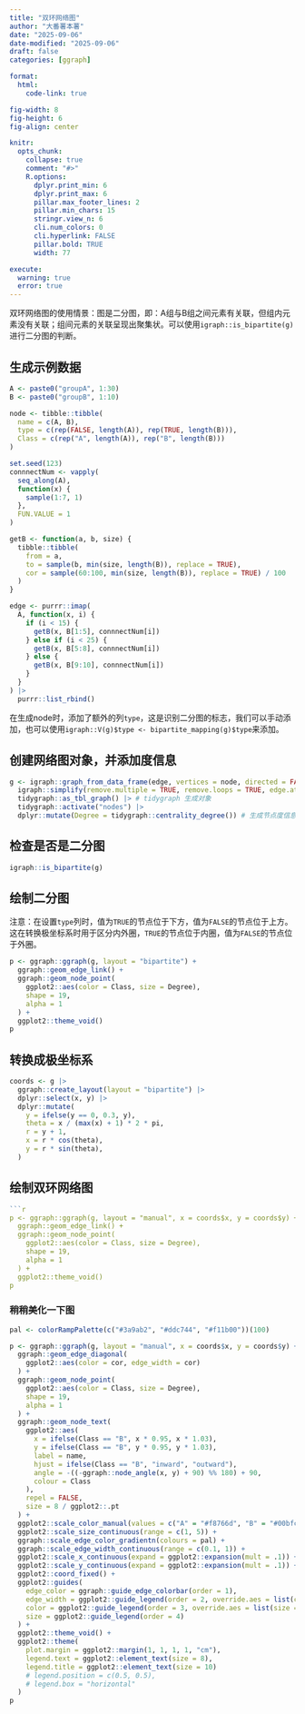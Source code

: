 ```yaml
---
title: "双环网络图"
author: "大番薯本薯"
date: "2025-09-06"
date-modified: "2025-09-06"
draft: false
categories: [ggraph]

format:
  html:
    code-link: true

fig-width: 8
fig-height: 6
fig-align: center

knitr:
  opts_chunk:
    collapse: true
    comment: "#>"
    R.options:
      dplyr.print_min: 6
      dplyr.print_max: 6
      pillar.max_footer_lines: 2
      pillar.min_chars: 15
      stringr.view_n: 6
      cli.num_colors: 0
      cli.hyperlink: FALSE
      pillar.bold: TRUE
      width: 77

execute:
  warning: true
  error: true
---
```


双环网络图的使用情景：图是二分图，即：A组与B组之间元素有关联，但组内元素没有关联；组间元素的关联呈现出聚集状。可以使用`igraph::is_bipartite(g)`进行二分图的判断。

## 生成示例数据

```r
A <- paste0("groupA", 1:30)
B <- paste0("groupB", 1:10)

node <- tibble::tibble(
  name = c(A, B),
  type = c(rep(FALSE, length(A)), rep(TRUE, length(B))),
  Class = c(rep("A", length(A)), rep("B", length(B)))
)

set.seed(123)
connnectNum <- vapply(
  seq_along(A),
  function(x) {
    sample(1:7, 1)
  },
  FUN.VALUE = 1
)

getB <- function(a, b, size) {
  tibble::tibble(
    from = a,
    to = sample(b, min(size, length(B)), replace = TRUE),
    cor = sample(60:100, min(size, length(B)), replace = TRUE) / 100
  )
}

edge <- purrr::imap(
  A, function(x, i) {
    if (i < 15) {
      getB(x, B[1:5], connnectNum[i])
    } else if (i < 25) {
      getB(x, B[5:8], connnectNum[i])
    } else {
      getB(x, B[9:10], connnectNum[i])
    }
  }
) |>
  purrr::list_rbind()
```

在生成node时，添加了额外的列`type`，这是识别二分图的标志，我们可以手动添加，也可以使用`igraph::V(g)$type <- bipartite_mapping(g)$type`来添加。

## 创建网络图对象，并添加度信息

```r
g <- igraph::graph_from_data_frame(edge, vertices = node, directed = FALSE) |> # igraph 生成对象
  igraph::simplify(remove.multiple = TRUE, remove.loops = TRUE, edge.attr.comb = "first") |> # 使用igraph函数去除重复边，去除自环，边属性保留第一个，因为都一样
  tidygraph::as_tbl_graph() |> # tidygraph 生成对象
  tidygraph::activate("nodes") |>
  dplyr::mutate(Degree = tidygraph::centrality_degree()) # 生成节点度信息
```

## 检查是否是二分图

```r
igraph::is_bipartite(g)
```

## 绘制二分图

注意：在设置`type`列时，值为`TRUE`的节点位于下方，值为`FALSE`的节点位于上方。这在转换极坐标系时用于区分内外圈，`TRUE`的节点位于内圈，值为`FALSE`的节点位于外圈。

```r
p <- ggraph::ggraph(g, layout = "bipartite") +
  ggraph::geom_edge_link() +
  ggraph::geom_node_point(
    ggplot2::aes(color = Class, size = Degree),
    shape = 19,
    alpha = 1
  ) +
  ggplot2::theme_void()
p
```

## 转换成极坐标系

```r
coords <- g |>
  ggraph::create_layout(layout = "bipartite") |>
  dplyr::select(x, y) |>
  dplyr::mutate(
    y = ifelse(y == 0, 0.3, y),
    theta = x / (max(x) + 1) * 2 * pi,
    r = y + 1,
    x = r * cos(theta),
    y = r * sin(theta),
  )
```

## 绘制双环网络图

```r
```r
p <- ggraph::ggraph(g, layout = "manual", x = coords$x, y = coords$y) +
  ggraph::geom_edge_link() +
  ggraph::geom_node_point(
    ggplot2::aes(color = Class, size = Degree),
    shape = 19,
    alpha = 1
  ) +
  ggplot2::theme_void()
p
```

### 稍稍美化一下图

```r
pal <- colorRampPalette(c("#3a9ab2", "#ddc744", "#f11b00"))(100)

p <- ggraph::ggraph(g, layout = "manual", x = coords$x, y = coords$y) +
  ggraph::geom_edge_diagonal(
    ggplot2::aes(color = cor, edge_width = cor)
  ) +
  ggraph::geom_node_point(
    ggplot2::aes(color = Class, size = Degree),
    shape = 19,
    alpha = 1
  ) +
  ggraph::geom_node_text(
    ggplot2::aes(
      x = ifelse(Class == "B", x * 0.95, x * 1.03),
      y = ifelse(Class == "B", y * 0.95, y * 1.03),
      label = name,
      hjust = ifelse(Class == "B", "inward", "outward"),
      angle = -((-ggraph::node_angle(x, y) + 90) %% 180) + 90,
      colour = Class
    ),
    repel = FALSE,
    size = 8 / ggplot2::.pt
  ) +
  ggplot2::scale_color_manual(values = c("A" = "#f8766d", "B" = "#00bfc4")) +
  ggplot2::scale_size_continuous(range = c(1, 5)) +
  ggraph::scale_edge_color_gradientn(colours = pal) +
  ggraph::scale_edge_width_continuous(range = c(0.1, 1)) +
  ggplot2::scale_x_continuous(expand = ggplot2::expansion(mult = .1)) +
  ggplot2::scale_y_continuous(expand = ggplot2::expansion(mult = .1)) +
  ggplot2::coord_fixed() +
  ggplot2::guides(
    edge_color = ggraph::guide_edge_colorbar(order = 1),
    edge_width = ggplot2::guide_legend(order = 2, override.aes = list(color = "black")),
    color = ggplot2::guide_legend(order = 3, override.aes = list(size = 5)),
    size = ggplot2::guide_legend(order = 4)
  ) +
  ggplot2::theme_void() +
  ggplot2::theme(
    plot.margin = ggplot2::margin(1, 1, 1, 1, "cm"),
    legend.text = ggplot2::element_text(size = 8),
    legend.title = ggplot2::element_text(size = 10)
    # legend.position = c(0.5, 0.5),
    # legend.box = "horizontal"
  )
p
```
